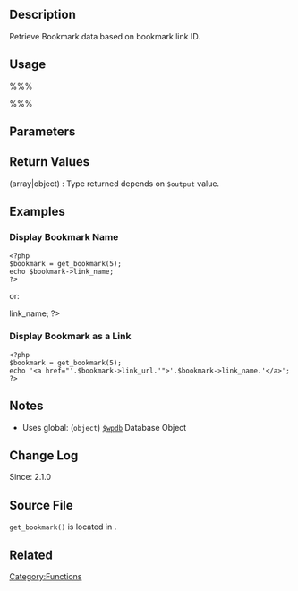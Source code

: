 {{Languages|
{{en|Function Reference/get bookmark}}
{{ja|Function Reference/get bookmark}}
}}

== Description ==
Retrieve Bookmark data based on bookmark link ID. 

== Usage ==
%%%<?php get_bookmark( $bookmark, $output, $filter ) ?>%%%

== Parameters ==
{{Parameter|$bookmark|integer&#124;object|Bookmark link ID or Bookmark object.}}
{{Parameter|$output|string|Either OBJECT, ARRAY_N, or ARRAY_A constant|optional|OBJECT}}
{{Parameter|$filter|string|default is '<tt>raw</tt>'.|optional|'raw'}}

== Return Values ==
; (array&#124;object) : Type returned depends on <tt>$output</tt> value.

== Examples ==
<!-- Need creative examples. Feel free to link to external examples. -->
=== Display Bookmark Name ===
<pre><?php 
$bookmark = get_bookmark(5);
echo $bookmark->link_name; 
?>
</pre>
or:
 <?php echo get_bookmark(5)->link_name; ?>

=== Display Bookmark as a Link ===
<pre><?php  
$bookmark = get_bookmark(5);
echo '<a href="'.$bookmark->link_url.'">'.$bookmark->link_name.'</a>';
?></pre>

== Notes ==
* Uses global: (<tt>object</tt>) [[Class Reference/wpdb|<tt>$wpdb</tt>]] Database Object

== Change Log ==
Since: 2.1.0

== Source File ==
<!-- Need links to current source code files -->
<tt>get_bookmark()</tt> is located in {{Trac|wp-includes/bookmark.php}}.

== Related ==

{{Bookmark Tags}}

{{Tag Footer}}

[[Category:Functions]]